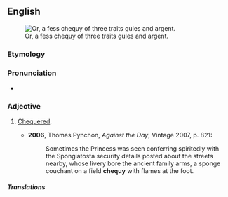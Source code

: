 ==English==
[[File:Counts of Mark Arms.svg|thumb|Or, a fess chequy of three traits gules and argent.]]

===Etymology===
{{archaic spelling of|checky|lang=en}}

===Pronunciation===
* {{rhymes|ɛki|lang=en}}

===Adjective===
{{en-adj|-}}

# {{lb|en|heraldry}} [[chequered|Chequered]].
#* '''2006''', Thomas Pynchon, ''Against the Day'', Vintage 2007, p. 821:
#*: Sometimes the Princess was seen conferring spiritedly with the Spongiatosta security details posted about the streets nearby, whose livery bore the ancient family arms, a sponge couchant on a field '''chequy''' with flames at the foot.

=====Translations=====
{{trans-top|heraldry; chequered}}
{{trans-mid}}
{{trans-bottom}}